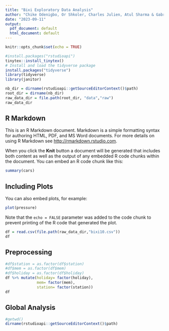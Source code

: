 ```yaml
---
title: "Bixi Exploratory Data Analysis"
author: "Chike Odenigbo, Or Shkoler, Charles Julien, Atul Sharma & Gabriel Jobert"
date: "2023-09-11"
output:
  pdf_document: default
  html_document: default
---
```


```r
knitr::opts_chunk$set(echo = TRUE)
```

```r
#install.packages("rstudioapi")
tinytex::install_tinytex()
# Install and load the tidyverse package
install.packages("tidyverse")
library(tidyverse)
library(janitor)
```

```r
nb_dir = dirname(rstudioapi::getSourceEditorContext()$path)
root_dir = dirname(nb_dir)
raw_data_dir = file.path(root_dir, "data","raw")
raw_data_dir
```

## R Markdown

This is an R Markdown document. Markdown is a simple formatting syntax for authoring HTML, PDF, and MS Word documents. For more details on using R Markdown see <http://rmarkdown.rstudio.com>.

When you click the **Knit** button a document will be generated that includes both content as well as the output of any embedded R code chunks within the document. You can embed an R code chunk like this:

```r
summary(cars)
```

## Including Plots

You can also embed plots, for example:

```r
plot(pressure)
```

Note that the `echo = FALSE` parameter was added to the code chunk to prevent printing of the R code that generated the plot.

```r
df = read.csv(file.path(raw_data_dir,"bixi10.csv"))
df
```

## Preprocessing

```r
#df$station = as.factor(df$station)
#df$mem = as.factor(df$mem)
#df$holiday = as.factor(df$holiday)
df %>% mutate(holiday= factor(holiday),
              mem= factor(mem),
              station= factor(station))
df
```

## Global Analysis

```r
#getwd()
dirname(rstudioapi::getSourceEditorContext()$path)
```
